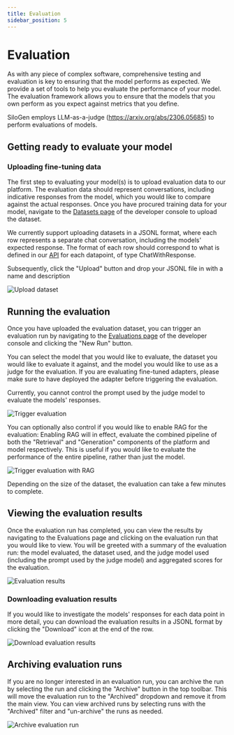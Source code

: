 ```yaml
---
title: Evaluation
sidebar_position: 5
---
```


# Evaluation

As with any piece of complex software, comprehensive testing and evaluation is key to ensuring that the model performs as expected. We provide a set of tools to help you evaluate the performance of your model.
The evaluation framework allows you to ensure that the models that you own perform as you expect against metrics that you define.

SiloGen employs LLM-as-a-judge (https://arxiv.org/abs/2306.05685) to perform evaluations of models.

## Getting ready to evaluate your model

### Uploading fine-tuning data

The first step to evaluating your model(s) is to upload evaluation data to our platform. The evaluation data should represent conversations, including indicative responses from the model, which you would like to compare against the actual responses.
Once you have procured training data for your model, navigate to the [Datasets page](https://chat.services.silogen.ai/console/datasets) of the developer console to upload the dataset.

We currently support uploading datasets in a JSONL format, where each row represents a separate chat conversation, including the models' expected response. The format of each row should correspond to what is defined in our [API](https://catalog.services.silogen.ai/redoc#tag/Datasets/operation/add_data_points) for each datapoint, of type ChatWithResponse.

Subsequently, click the "Upload" button and drop your JSONL file in with a name and description

![Upload dataset](../img/evaluations/upload-evaluation-dataset.png)

## Running the evaluation

Once you have uploaded the evaluation dataset, you can trigger an evaluation run by navigating to the [Evaluations page](https://chat.services.silogen.ai/console/evaluations) of the developer console and clicking the "New Run" button.

You can select the model that you would like to evaluate, the dataset you would like to evaluate it against, and the model you would like to use as a judge for the evaluation.
If you are evaluating fine-tuned adapters, please make sure to have deployed the adapter before triggering the evaluation.

Currently, you cannot control the prompt used by the judge model to evaluate the models' responses.

![Trigger evaluation](../img/evaluations/trigger-eval-no-rag.png)

You can optionally also control if you would like to enable RAG for the evaluation: Enabling RAG will in effect, evaluate the combined pipeline of both the "Retrieval" and "Generation" components of the platform and model respectively. This is useful if you would like to evaluate the performance of the entire pipeline, rather than just the model.

![Trigger evaluation with RAG](../img/evaluations/trigger-eval-with-rag.png)

Depending on the size of the dataset, the evaluation can take a few minutes to complete.

## Viewing the evaluation results

Once the evaluation run has completed, you can view the results by navigating to the Evaluations page and clicking on the evaluation run that you would like to view.
You will be greeted with a summary of the evaluation run: the model evaluated, the dataset used, and the judge model used (including the prompt used by the judge model) and aggregated scores for the evaluation.

![Evaluation results](../img/evaluations/evaluation-results.png)

### Downloading evaluation results

If you would like to investigate the models' responses for each data point in more detail, you can download the evaluation results in a JSONL format by clicking the "Download" icon at the end of the row.

![Download evaluation results](../img/evaluations/download-eval-results.png)

## Archiving evaluation runs

If you are no longer interested in an evaluation run, you can archive the run by selecting the run and clicking the "Archive" button in the top toolbar. This will move the evaluation run to the "Archived" dropdown and remove it from the main view.
You can view archived runs by selecting runs with the "Archived" filter and "un-archive" the runs as needed.

![Archive evaluation run](../img/evaluations/evaluation-top-bar.png)
